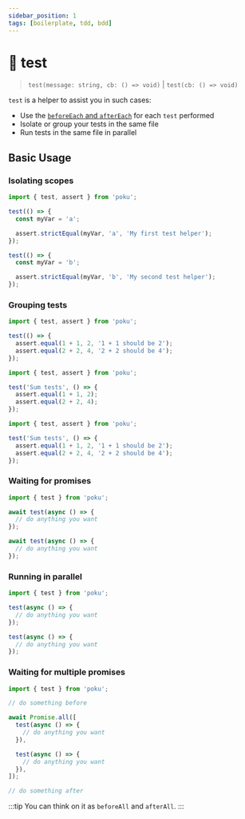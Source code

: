 ```yaml
---
sidebar_position: 1
tags: [boilerplate, tdd, bdd]
---
```


# 🧪 test

> `test(message: string, cb: () => void)` | `test(cb: () => void)`

`test` is a helper to assist you in such cases:

- Use the [`beforeEach` and `afterEach`](/docs/documentation/helpers/before-after-each/in-code) for each `test` performed
- Isolate or group your tests in the same file
- Run tests in the same file in parallel

## Basic Usage

### Isolating scopes

```ts
import { test, assert } from 'poku';

test(() => {
  const myVar = 'a';

  assert.strictEqual(myVar, 'a', 'My first test helper');
});

test(() => {
  const myVar = 'b';

  assert.strictEqual(myVar, 'b', 'My second test helper');
});
```

### Grouping tests

```ts
import { test, assert } from 'poku';

test(() => {
  assert.equal(1 + 1, 2, '1 + 1 should be 2');
  assert.equal(2 + 2, 4, '2 + 2 should be 4');
});
```

```ts
import { test, assert } from 'poku';

test('Sum tests', () => {
  assert.equal(1 + 1, 2);
  assert.equal(2 + 2, 4);
});
```

```ts
import { test, assert } from 'poku';

test('Sum tests', () => {
  assert.equal(1 + 1, 2, '1 + 1 should be 2');
  assert.equal(2 + 2, 4, '2 + 2 should be 4');
});
```

### Waiting for promises

```ts
import { test } from 'poku';

await test(async () => {
  // do anything you want
});

await test(async () => {
  // do anything you want
});
```

### Running in parallel

```ts
import { test } from 'poku';

test(async () => {
  // do anything you want
});

test(async () => {
  // do anything you want
});
```

### Waiting for multiple promises

```ts
import { test } from 'poku';

// do something before

await Promise.all([
  test(async () => {
    // do anything you want
  }),

  test(async () => {
    // do anything you want
  }),
]);

// do something after
```

:::tip
You can think on it as `beforeAll` and `afterAll`.
:::
